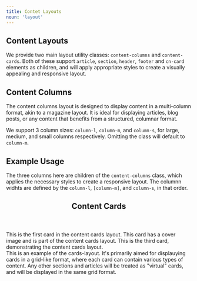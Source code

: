 ```yaml
---
title: Contet Layouts
noun: 'layout'
---
```


<div class="content-columns">
  <article class="column-l surface elevation-1">

# Content Layouts

We provide two main layout utility classes: `content-columns` and `content-cards`. Both of these 
support `article`, `section`, `header`, `footer` and `cn-card` elements as children, and will apply 
appropriate styles to create a visually appealing and responsive layout.

  </article>
  <article class="surface elevation-2">

## Content Columns

The content columns layout is designed to display content in a multi-column format, akin to a magazine layout. It is ideal for displaying articles, blog posts, or any content that benefits from a structured, columnar format.

We support 3 column sizes: `column-l`, `column-m`, and `column-s`, for large, medium, and small columns respectively. Omitting the class will default to `column-m`.

  </article>
  <article class="column-s surface elevation-3">

## Example Usage

The three columns here are children of the `content-columns` class, which applies the necessary styles to create a responsive layout. The columnn widhts are defined by the `column-l`, `[column-m]`, and `column-s`, in that order.

  </article>
</div>

<div class="content-cards">
  <header>

## Content Cards

  </header>
  <cn-card title="Card 1" noun="card">
    This is the first card in the content cards layout.
  </cn-card>
  <cn-card title="Card 2" noun="card" cover="/path/to/image.jpg">
    This card has a cover image and is part of the content cards layout.
  </cn-card>
  <cn-card title="Card 3" noun="card" elevation="2">
    This is the third card, demonstrating the content cards layout.
  </cn-card>
  <footer>
    This is an example of the cards-layout. It's primarily aimed for displauying cards in a grid-like format, where each card can contain various types of content. Any other sections and articles will be treated as "virtual" cards, and will be displayed in the same grid format.
  </footer>

</div>